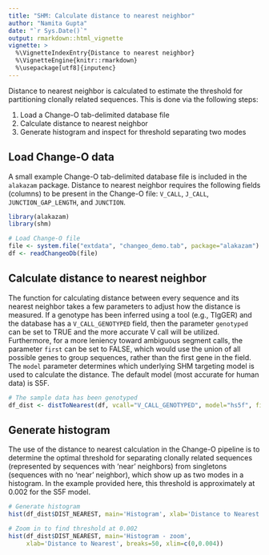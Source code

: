 ```yaml
---
title: "SHM: Calculate distance to nearest neighbor"
author: "Namita Gupta"
date: "`r Sys.Date()`"
output: rmarkdown::html_vignette
vignette: >
  %\VignetteIndexEntry{Distance to nearest neighbor}
  %\VignetteEngine{knitr::rmarkdown}
  %\usepackage[utf8]{inputenc}
---
```


Distance to nearest neighbor is calculated to estimate the threshold 
for partitioning clonally related sequences. This is done via the 
following steps:

1. Load a Change-O tab-delimited database file
2. Calculate distance to nearest neighbor
3. Generate histogram and inspect for threshold separating two modes

Load Change-O data
--------------------------------------------------------------------------------
A small example Change-O tab-delimited database file is included in the 
`alakazam` package. Distance to nearest neighbor requires the following fields 
(columns) to be present in the Change-O file: `V_CALL`, `J_CALL`, 
`JUNCTION_GAP_LENGTH`, and `JUNCTION`.

```r
library(alakazam)
library(shm)

# Load Change-O file
file <- system.file("extdata", "changeo_demo.tab", package="alakazam")
df <- readChangeoDb(file)
```

Calculate distance to nearest neighbor
--------------------------------------------------------------------------------
The function for calculating distance between every sequence and its nearest
neighbor takes a few parameters to adjust how the distance is measured. If a 
genotype has been inferred using a tool (e.g., TIgGER) and the database has a
`V_CALL_GENOTYPED` field, then the parameter `genotyped` can be set to TRUE and 
the more accurate V call will be utilized. Furthermore, for a more leniency 
toward ambiguous segment calls, the parameter `first` can be set to FALSE, which 
would use the union of all possible genes to group sequences, rather than the 
first gene in the field. The `model` parameter determines which underlying SHM 
targeting model is used to calculate the distance. The default model (most 
accurate for human data) is S5F.


```r
# The sample data has been genotyped
df_dist <- distToNearest(df, vcall="V_CALL_GENOTYPED", model="hs5f", first=FALSE)
```

Generate histogram
--------------------------------------------------------------------------------
The use of the distance to nearest calculation in the Change-O pipeline is to 
determine the optimal threshold for separating clonally related sequences 
(represented by sequences with 'near' neighbors) from singletons (sequences 
with no 'near' neighbor), which show up as two modes in a histogram. In the 
example provided here, this threshold is approximately at 0.002 for the 
S5F model.

```r
# Generate histogram
hist(df_dist$DIST_NEAREST, main='Histogram', xlab='Distance to Nearest', breaks=50)

# Zoom in to find threshold at 0.002
hist(df_dist$DIST_NEAREST, main='Histogram - zoom', 
     xlab='Distance to Nearest', breaks=50, xlim=c(0,0.004))
```